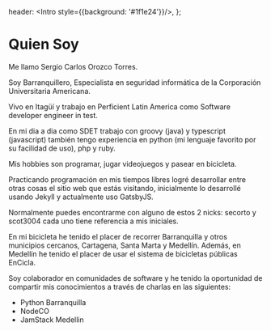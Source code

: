 
  header: <Intro style={{background: '#1f1e24'}}/>,
};

# Quien Soy

Me llamo Sergio Carlos Orozco Torres.

Soy Barranquillero, Especialista en seguridad informática de la Corporación Universitaria Americana.

Vivo en Itagüí y trabajo
en <ExternalLink href="https://nearshore.perficient.com">
Perficient Latin America</ExternalLink>
como <ExternalLink href="https://nearshore.perficient.com/careers/software-engineer-in-test/" target="_blank" rel="noreferrer noopener">
Software developer engineer in test.</ExternalLink>

En mi dia a dia como SDET trabajo con groovy (java) y typescript (javascript)
también tengo experiencia en python (mi lenguaje favorito por su facilidad de uso), php y ruby.

Mis hobbies son programar, jugar videojuegos y pasear en bicicleta.

Practicando programación en mis tiempos libres logré desarrollar entre otras cosas el sitio web que estás visitando,
inicialmente lo desarrollé usando Jekyll y actualmente uso GatsbyJS.

Normalmente puedes encontrarme con alguno de estos 2 nicks:
secorto y scot3004 cada uno tiene referencia a mis iniciales.

En mi bicicleta he tenido el placer de recorrer Barranquilla y otros municipios cercanos, Cartagena, Santa Marta y Medellín.
Además, en Medellín he tenido el placer de usar el sistema de
bicicletas públicas <ExternalLink href="http://www.encicla.gov.co/">EnCicla</ExternalLink>.

Soy colaborador en comunidades de software
y he tenido la oportunidad de compartir mis conocimientos a través de charlas en las siguientes:

- <ExternalLink href="https://pybaq.co/">Python Barranquilla</ExternalLink>
- <ExternalLink href="https://www.meetup.com/es-ES/node_co/">NodeCO</ExternalLink>
- <ExternalLink href="https://www.youtube.com/channel/UCg3CbitWrKu37px9y_wC6Eg">JamStack Medellin</ExternalLink>

<Timeline data={timelineData} />
